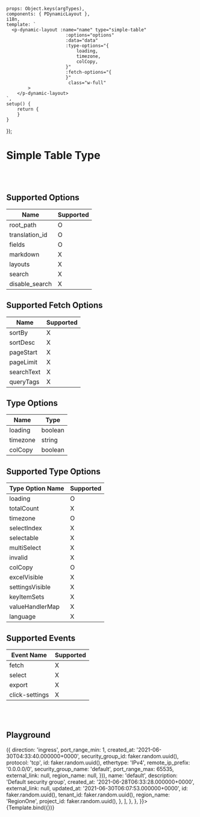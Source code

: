 
<Meta title='Data Display/Dynamic/Dynamic Layout/Simple Table'
      argTypes={getDynamicLayoutSimpleTableArgTypes()}/>


    props: Object.keys(argTypes),
    components: { PDynamicLayout },
    i18n,
    template: `
      <p-dynamic-layout :name="name" type="simple-table"
                          :options="options"
                          :data="data"
                          :type-options="{
                              loading,
                              timezone,
                              colCopy,
                          }"
                          :fetch-options="{
                          }"
                           class="w-full"
            >
        </p-dynamic-layout>
    `,
    setup() {
        return {
        }
    }
});

# Simple Table Type
<br/>
<br/>

## Supported Options

| Name | Supported |
| ---- | ----------- |
| root_path | O |
| translation_id | O |
| fields | O |
| markdown | X |
| layouts | X |
| search | X |
| disable_search | X |


## Supported Fetch Options

| Name | Supported |
| ---- | ---- |
| sortBy | X |
| sortDesc | X |
| pageStart | X |
| pageLimit | X |
| searchText | X |
| queryTags | X |

## Type Options

| Name | Type |
| ---- | ---- |
| loading | boolean |
| timezone | string |
| colCopy | boolean |

## Supported Type Options

| Type Option Name | Supported |
| ---- | ---- |
| loading | O |
| totalCount | X |
| timezone | O |
| selectIndex | X |
| selectable | X |
| multiSelect | X |
| invalid | X |
| colCopy | O |
| excelVisible | X |
| settingsVisible | X |
| keyItemSets | X |
| valueHandlerMap | X |
| language | X |


## Supported Events

| Event Name | Supported |
| ---------- | ----------- |
| fetch | X |
| select | X |
| export | X |
| click-settings | X |

<br/>
<br/>

## Playground

<Canvas>
    <Story name="Playground"  args={{
        options: {
            root_path: 'data.security_groups.security_group_rules',
            fields: [
                {
                    name: 'Security Group Name',
                    key: 'security_group_name',
                    type: 'text',
                },
                {
                    name: 'Security Group ID',
                    type: 'text',
                    reference: {
                        resource_type: 'inventory.CloudService',
                        reference_key: 'reference.resource_id',
                    },
                    key: 'security_group_id',
                },
                {
                    type: 'enum',
                    key: 'direction',
                    name: 'Direction',
                    options: {
                        egress: {
                            options: {
                                background_color: 'indigo.500',
                            },
                            type: 'badge',
                        },
                        ingress: {
                            type: 'badge',
                            options: {
                                background_color: 'coral.600',
                            },
                        },
                    },
                },
                {
                    type: 'text',
                    name: 'Type',
                    key: 'ethertype',
                },
                {
                    name: 'Start',
                    type: 'text',
                    key: 'port_range_min',
                },
                {
                    name: 'End',
                    type: 'text',
                    key: 'port_range_max',
                },
                {
                    name: 'Protocol',
                    key: 'protocol',
                    type: 'enum',
                    options: {
                        udp: {
                            options: {
                                background_color: 'peacock.500',
                            },
                            type: 'badge',
                        },
                        icmp: {
                            options: {
                                background_color: 'green.500',
                            },
                            type: 'badge',
                        },
                        tcp: {
                            type: 'badge',
                            options: {
                                background_color: 'indigo.500',
                            },
                        },
                        all: {
                            options: {
                                background_color: 'coral.600',
                            },
                            type: 'badge',
                        },
                    },
                },
                {
                    type: 'text',
                    name: 'Remote',
                    key: 'remote_ip_prefix',
                },
                {
                    key: 'created_at',
                    name: 'Created',
                    type: 'datetime',
                },
            ],
        },
        data: {
            data: {
                id: faker.random.uuid(),
                name: faker.lorem.sentence(2),
                security_groups: [
                    {
                        security_group_rules: Array.from(Array(10).keys()).map(() => ({
                            direction: 'ingress',
                            port_range_min: 1,
                            created_at: '2021-06-30T04:33:40.000000+0000',
                            security_group_id: faker.random.uuid(),
                            protocol: 'tcp',
                            id: faker.random.uuid(),
                            ethertype: 'IPv4',
                            remote_ip_prefix: '0.0.0.0/0',
                            security_group_name: 'default',
                            port_range_max: 65535,
                            external_link: null,
                            region_name: null,
                        })),
                        name: 'default',
                        description: 'Default security group',
                        created_at: '2021-06-28T06:33:28.000000+0000',
                        external_link: null,
                        updated_at: '2021-06-30T06:07:53.000000+0000',
                        id: faker.random.uuid(),
                        tenant_id: faker.random.uuid(),
                        region_name: 'RegionOne',
                        project_id: faker.random.uuid(),
                    },
                ],
            },
        },
    }}>
        {Template.bind({})}
    </Story>
</Canvas>

<ArgsTable story="Playground"/>

<br/>
<br/>
